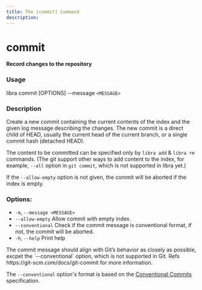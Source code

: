 ```yaml
---
title: The [commit] Command
description:
---
```


# commit

**Record changes to the repository**

### Usage

libra commit [OPTIONS] --message `<MESSAGE>`

### Description

Create a new commit containing the current contents of the index and the given log message describing the changes. The new commit is a direct child of HEAD, usually the current head of the current branch, or a single commit hash (detached HEAD).

The content to be committed can be specified only by `libra add` & `libra rm` commands. (The git support other ways to add content to the index, for example, `--all` option in `git commit`, which is not supported in libra yet.)

If the `--allow-empty` option is not given, the commit will be aborted if the index is empty.

### Options:

-   `-m`, `--message <MESSAGE>`
-   `--allow-empty`
    Allow commit with empty index.
-   `--conventional`
    Check if the commit message is conventional format, if not, the commit will be aborted.
-   `-h`, `--help` Print help

<Note type="note" title="Note">
The commit message should align with Git’s behavior as closely as possible, excpet the `--conventional` option, which is not supported in Git. Refs https://git-scm.com/docs/git-commit for more information.

The `--conventional` option's format is based on the [Conventional Commits](https://www.conventionalcommits.org/en/v1.0.0/) specification.

</Note>
